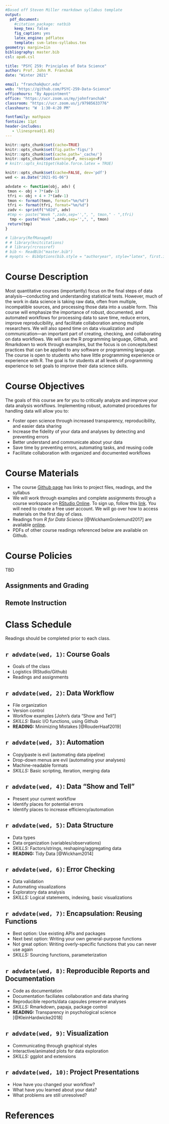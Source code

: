 ```yaml
---
#Based off Steven Miller rmarkdown syllabus template
output: 
  pdf_document:
    #citation_package: natbib
    keep_tex: false
    fig_caption: yes
    latex_engine: pdflatex
    template: svm-latex-syllabus.tex
geometry: margin=1in
bibliography: master.bib
csl: apa6.csl

title: "PSYC 259: Principles of Data Science"
author: Prof. John M. Franchak
date: "Winter 2021"

email: "franchak@ucr.edu"
web: "https://github.com/PSYC-259-Data-Science"
officehours: "By Appointment"
office: "https://ucr.zoom.us/my/johnfranchak"
classroom: "https://ucr.zoom.us/j/97985633776"
classhours: "W  1:30-4:20 PM"

fontfamily: mathpazo
fontsize: 11pt
header-includes:
   - \linespread{1.05}
---
```


```r
knitr::opts_chunk$set(cache=TRUE)
knitr::opts_chunk$set(fig.path='figs/')
knitr::opts_chunk$set(cache.path='_cache/')
knitr::opts_chunk$set(warning=F, message=F)
# knitr::opts_knit$get(kable.force.latex = TRUE)
```

```r
knitr::opts_chunk$set(cache=FALSE, dev='pdf')
wed <- as.Date("2021-01-06")

advdate <- function(obj, adv) {
 tmon <- obj + 7*(adv-1)
 tfri <- obj + 4 + 7*(adv-1)
 tmon <- format(tmon, format="%m/%d")
 tfri <- format(tfri, format="%m/%d")
 zadv <- sprintf("%02d", adv)
 #tmp <- paste("Week ",zadv,sep='',", ", tmon," - ",tfri)
  tmp <- paste("Week ",zadv,sep='',", ", tmon)
 return(tmp)
}

# library(RefManageR)
# # library(knitcitations)
# # library(rcrossref)
# bib <- ReadBib("master.bib")
# myopts <- BibOptions(bib.style = "authoryear", style="latex", first.inits=FALSE, max.names = 20)

```

# Course Description

Most quantitative courses (importantly) focus on the final steps of data analysis---conducting and understanding statistical tests. However, much of the work in data science is taking raw data, often from multiple, incompatible sources, and processing those data into a usable form. This course will emphasize the importance of robust, documented, and automated workflows for processing data to save time, reduce errors, improve reproducibility, and facilitate collaboration among multiple researchers. We will also spend time on data visualization and communication---an important part of creating, checking, and collaborating on data workflows. We will use the R programming language, Github, and Rmarkdown to work through examples, but the focus is on concepts/best practices that can be applied to any software or programming language. The course is open to students who have little programming experience or experience with R. The goal is for students at all levels of programming experience to set goals to improve their data science skills. 

# Course Objectives

The goals of this course are for you to critically analyze and improve your data analysis workflows. Implementing robust, automated procedures for handling data will allow you to:

- Foster open science through increased transparency, reproducibility, and easier data sharing
- Increase the fidelity of your data and analyses by detecting and preventing errors
- Better understand and communicate about your data
- Save time by preventing errors, automating tasks, and reusing code
- Facilitate collaboration with organized and documented workflows

# Course Materials

- The course [Github page](https://github.com/PSYC-259-Data-Science) has links to project files, readings, and the syllabus
- We will work through examples and complete assignments through a course workspace on [RStudio Online](https://rstudio.cloud/spaces/106138/projects). To sign up, follow this [link](https://rstudio.cloud/spaces/106138/join?access_code=W90ZG4T1F5TjqEW7EloGQQcpp%2BKrTmufayP9G5Hj). You will need to create a free user account. We will go over how to access materials on the first day of class. 
- Readings from *R for Data Science* [@WickhamGrolemund2017] are available [online](https://r4ds.had.co.nz/index.html).
- PDFs of other course readings referenced below are available on Github.

# Course Policies

TBD

## Assignments and Grading

## Remote Instruction

\newpage

# Class Schedule

Readings should be completed prior to each class. 

## `r advdate(wed, 1)`: Course Goals
- Goals of the class
- Logistics (RStudio/Github)
- Readings and assignments

## `r advdate(wed, 2)`: Data Workflow
- File organization
- Version control
- Workflow examples [John's data "Show and Tell"]
- *SKILLS:* Basic I/O functions, using Github
- **READING:** Minimizing Mistakes [@RouderHaaf2019]
<!--Data science book I/O, workspace stuff?
Something on Github/Version Control?-->


##  `r advdate(wed, 3)`: Automation
- Copy/paste is evil (automating data pipeline)
- Drop-down menus are evil (automating your analyses)
- Machine-readable formats
- *SKILLS:* Basic scripting, iteration, merging data 

##  `r advdate(wed, 4)`: Data "Show and Tell"
- Present your current workflow
- Identify places for potential errors
- Identify places to increase efficiency/automation

##  `r advdate(wed, 5)`: Data Structure
- Data types 
- Data organization (variables/observations)
- *SKILLS:* Factors/strings, reshaping/aggregating data
- **READING:** Tidy Data [@Wickham2014]

##  `r advdate(wed, 6)`: Error Checking
- Data validation
- Automating visualizations 
- Exploratory data analysis
- *SKILLS:* Logical statements, indexing, basic visualizations

##  `r advdate(wed, 7)`: Encapsulation: Reusing Functions
- Best option: Use existing APIs and packages
- Next best option: Writing your own general-purpose functions
- Not great option: Writing overly-specific functions that you can never use again
- *SKILLS:* Sourcing functions, parameterization

##  `r advdate(wed, 8)`: Reproducible Reports and Documentation
- Code as documentation
- Documentation faciliates collaboration and data sharing
- Reproducible reports/data capsules preserve analyses
- *SKILLS:* Rmarkdown, papaja, package control
- **READING:** Transparency in psychological science [@KleinHardwicke2018]

##  `r advdate(wed, 9)`: Visualization
- Communicating through graphical styles
- Interactive/animated plots for data exploration
- *SKILLS:* ggplot and extensions

##  `r advdate(wed, 10)`: Project Presentations
- How have you changed your workflow?
- What have you learned about your data? 
- What problems are still unresolved?
\newpage

# References
